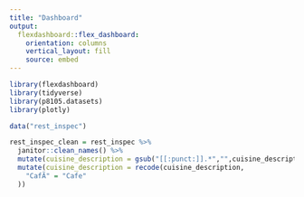 ```yaml
---
title: "Dashboard"
output: 
  flexdashboard::flex_dashboard:
    orientation: columns
    vertical_layout: fill
    source: embed
---
```


```r
library(flexdashboard)
library(tidyverse)
library(p8105.datasets)
library(plotly)
```

```r
data("rest_inspec")

rest_inspec_clean = rest_inspec %>%
  janitor::clean_names() %>% 
  mutate(cuisine_description = gsub("[[:punct:]].*","",cuisine_description)) %>%
  mutate(cuisine_description = recode(cuisine_description,
    "CafÃ" = "Cafe"
  ))
```


